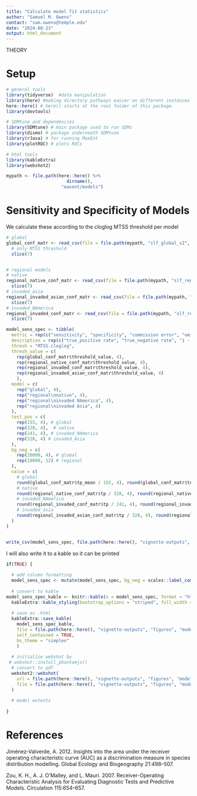 ```yaml
---
title: "Calculate model fit statistics"
author: "Samuel M. Owens"
contact: "sam.owens@temple.edu"
date: "2024-08-23"
output: html_document
---
```

THEORY

# Setup

```r

# general tools
library(tidyverse)  #data manipulation
library(here) #making directory pathways easier on different instances
here::here() # here() starts at the root folder of this package.
library(devtools)

# SDMtune and dependencies
library(SDMtune) # main package used to run SDMs
library(dismo) # package underneath SDMtune
library(rJava) # for running MaxEnt
library(plotROC) # plots ROCs

# html tools
library(kableExtra)
library(webshot2)

```

```r

mypath <- file.path(here::here() %>% 
                       dirname(),
                     "maxent/models")

```

# Sensitivity and Specificity of Models

We calculate these according to the cloglog MTSS threshold per model

```r

# global
global_conf_matr <- read_csv(file = file.path(mypath, "slf_global_v2", "global_thresh_confusion_matrix_all_iterations.csv")) %>%
  # only MTSS threshold
  slice(7)


# regional models
# native
regional_native_conf_matr <- read_csv(file = file.path(mypath, "slf_regional_native_v2", "regional_native_thresh_confusion_matrix.csv")) %>%
  slice(7)
# invaded_asia
regional_invaded_asian_conf_matr <- read_csv(file = file.path(mypath, "slf_regional_invaded_asian_v1", "regional_invaded_asian_thresh_confusion_matrix.csv")) %>%
  slice(7)
# invaded_NAmerica
regional_invaded_conf_matr <- read_csv(file = file.path(mypath, "slf_regional_invaded_v6", "regional_invaded_thresh_confusion_matrix.csv")) %>%
  slice(7)

```

```r

model_sens_spec <- tibble(
  metric = rep(c("sensitivity", "specificity", "commission error", "omission error"), 4),
  description = rep(c("true_positive rate", "true_negative rate", "1 - true_negative rate", "false_negative rate"), 4),
  thresh = "MTSS.cloglog",
  thresh_value = c(
    rep(global_conf_matr$threshold_value, 4), 
    rep(regional_native_conf_matr$threshold_value, 4), 
    rep(regional_invaded_conf_matr$threshold_value, 4),
    rep(regional_invaded_asian_conf_matr$threshold_value, 4)
    ),
  model = c(
    rep("global", 4),
    rep("regional\nnative", 4),
    rep("regional\ninvaded NAmerica", 4),
    rep("regional\ninvaded Asia", 4)
  ),
  test_pos = c(
    rep(155, 4), # global
    rep(328, 4),  # native
    rep(241, 4), # invaded_NAmerica
    rep(328, 4) # invaded_Asia
  ),
  bg_neg = c(
    rep(20000, 4), # global
    rep(10000, 12) # regional
  ),
  value = c(
    # global
    round(global_conf_matr$tp_mean / 155, 4), round(global_conf_matr$tn_mean / 20000, 4), round(1 - (global_conf_matr$tn_mean / 20000), 4), round((global_conf_matr$fn_mean / 20000), 4),
    # native
    round(regional_native_conf_matr$tp / 328, 4), round(regional_native_conf_matr$tn / 10000, 4), round(1 - (regional_native_conf_matr$tn / 10000), 4), round((regional_native_conf_matr$fn / 10000), 4),
    # invaded_NAmerica
    round(regional_invaded_conf_matr$tp / 241, 4), round(regional_invaded_conf_matr$tn / 10000, 4), round(1 - (regional_invaded_conf_matr$tn / 10000), 4), round((regional_invaded_conf_matr$fn / 10000), 4),
    # invaded_asia
    round(regional_invaded_asian_conf_matr$tp / 328, 4), round(regional_invaded_asian_conf_matr$tn / 10000, 4), round(1 - (regional_invaded_asian_conf_matr$tn / 10000), 4), round((regional_invaded_asian_conf_matr$fn / 10000), 4)
  )
)

```

```r


```

```r

write_csv(model_sens_spec, file.path(here::here(), "vignette-outputs", "data-tables", "model_sensitivity_specificity.csv"))

```

I will also write it to a kable so it can be printed

```r

if(TRUE) {
  
  # add column formatting
  model_sens_spec <- mutate(model_sens_spec, bg_neg = scales::label_comma() (bg_neg))
  
  # convert to kable
model_sens_spec_kable <- knitr::kable(x = model_sens_spec, format = "html", escape = FALSE) %>%
  kableExtra::kable_styling(bootstrap_options = "striped", full_width = TRUE)
  
  # save as .html
  kableExtra::save_kable(
    model_sens_spec_kable, 
    file = file.path(here::here(), "vignette-outputs", "figures", "model_sensitivity_specificity.html"),
    self_contained = TRUE,
    bs_theme = "simplex"
    )
  
  # initialize webshot by 
 # webshot::install_phantomjs()
  # convert to pdf
  webshot2::webshot(
    url = file.path(here::here(), "vignette-outputs", "figures", "model_sensitivity_specificity.html"),
    file = file.path(here::here(), "vignette-outputs", "figures", "model_sensitivity_specificity.jpg")
  )
  
  # model extents
    
}

```

# References

Jiménez‐Valverde, A. 2012. Insights into the area under the receiver operating characteristic curve (AUC) as a discrimination measure in species distribution modelling. Global Ecology and Biogeography 21:498--507.

Zou, K. H., A. J. O'Malley, and L. Mauri. 2007. Receiver-Operating Characteristic Analysis for Evaluating Diagnostic Tests and Predictive Models. Circulation 115:654--657.
